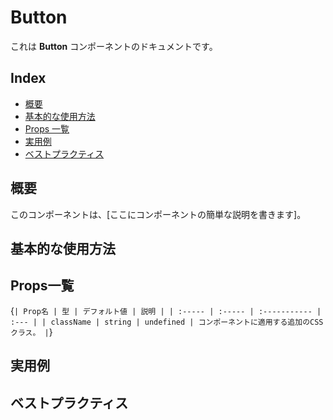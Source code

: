 
<Meta of={ButtonStories} />

# Button

これは **Button** コンポーネントのドキュメントです。

## Index

- [概要](#概要)
- [基本的な使用方法](#基本的な使用方法)
- [Props 一覧](#props一覧)
- [実用例](#実用例)
- [ベストプラクティス](#ベストプラクティス)

## 概要

このコンポーネントは、[ここにコンポーネントの簡単な説明を書きます]。

## 基本的な使用方法

<Source of={ButtonStories.Default} />
<Canvas of={ButtonStories.Default} />

## Props一覧

<Markdown>{`
| Prop名 | 型 | デフォルト値 | 説明 |
| :----- | :----- | :----------- | :--- |
| className | string | undefined | コンポーネントに適用する追加のCSSクラス。 |
`}</Markdown>

## 実用例

## ベストプラクティス
